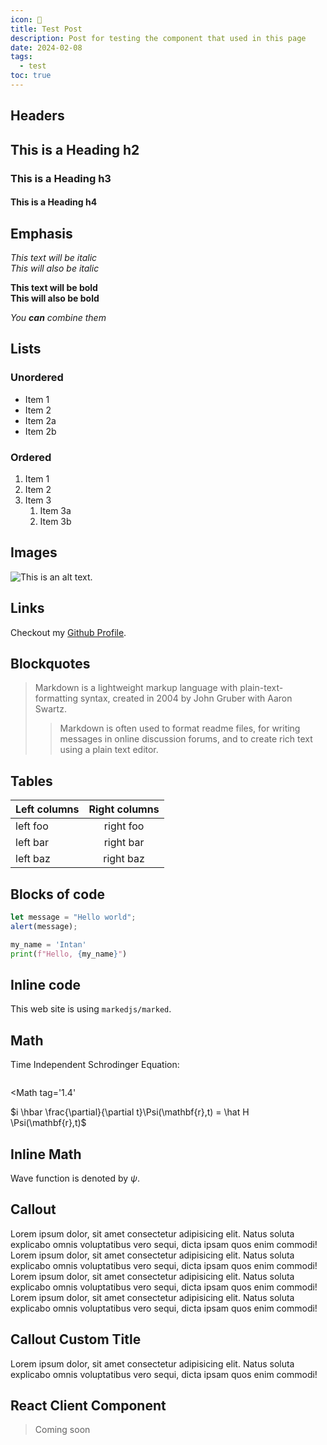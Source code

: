 ```yaml
---
icon: 🧪
title: Test Post
description: Post for testing the component that used in this page
date: 2024-02-08
tags:
  - test
toc: true
---
```


## Headers

## This is a Heading h2

### This is a Heading h3

#### This is a Heading h4

## Emphasis

_This text will be italic_  
_This will also be italic_

**This text will be bold**  
**This will also be bold**

_You **can** combine them_

## Lists

### Unordered

- Item 1
- Item 2
- Item 2a
- Item 2b

### Ordered

1. Item 1
2. Item 2
3. Item 3
   1. Item 3a
   2. Item 3b

## Images

![This is an alt text.](/image/sample.webp "This is a sample image.")

## Links

Checkout my [Github Profile](https://github.com/alfariiizi).

## Blockquotes

> Markdown is a lightweight markup language with plain-text-formatting syntax, created in 2004 by John Gruber with Aaron Swartz.
>
> > Markdown is often used to format readme files, for writing messages in online discussion forums, and to create rich text using a plain text editor.

## Tables

| Left columns | Right columns |
| ------------ | :-----------: |
| left foo     |   right foo   |
| left bar     |   right bar   |
| left baz     |   right baz   |

## Blocks of code

```js
let message = "Hello world";
alert(message);
```

```python
my_name = 'Intan'
print(f"Hello, {my_name}")
```

## Inline code

This web site is using `markedjs/marked`.

## Math

Time Independent Schrodinger Equation:

<Math>
  $i \hbar \frac{\partial}{\partial t}\Psi(\mathbf{r},t) = \hat H \Psi(\mathbf{r},t)$
</Math>

<Math
  tag='1.4'
>
  $i \hbar \frac{\partial}{\partial t}\Psi(\mathbf{r},t) = \hat H \Psi(\mathbf{r},t)$
</Math>

## Inline Math

Wave function is denoted by $\psi$.

## Callout

<Callout>
  Lorem ipsum dolor, sit amet consectetur adipisicing elit. Natus soluta
  explicabo omnis voluptatibus vero sequi, dicta ipsam quos enim commodi!
</Callout>

<Callout status="warning">
  Lorem ipsum dolor, sit amet consectetur adipisicing elit. Natus soluta
  explicabo omnis voluptatibus vero sequi, dicta ipsam quos enim commodi!
</Callout>

<Callout status="note">
  Lorem ipsum dolor, sit amet consectetur adipisicing elit. Natus soluta
  explicabo omnis voluptatibus vero sequi, dicta ipsam quos enim commodi!
</Callout>

<Callout status="danger">
  Lorem ipsum dolor, sit amet consectetur adipisicing elit. Natus soluta
  explicabo omnis voluptatibus vero sequi, dicta ipsam quos enim commodi!
</Callout>

## Callout Custom Title

<Callout status="note" title="Hey Guys!!!">
  Lorem ipsum dolor, sit amet consectetur adipisicing elit. Natus soluta
  explicabo omnis voluptatibus vero sequi, dicta ipsam quos enim commodi!
</Callout>

## React Client Component

> Coming soon
